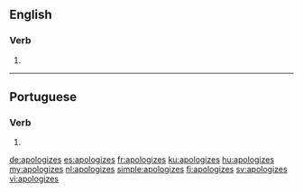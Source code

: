 ==English==

===Verb===
{{head|en}}

# {{en-third-person singular of|apologize}}

----
==Portuguese==

===Verb===
{{pt-verb-form}}
# {{pt-verb-form-of|apologizar}}
{{rfc-auto}}

[[de:apologizes]]
[[es:apologizes]]
[[fr:apologizes]]
[[ku:apologizes]]
[[hu:apologizes]]
[[my:apologizes]]
[[nl:apologizes]]
[[simple:apologizes]]
[[fi:apologizes]]
[[sv:apologizes]]
[[vi:apologizes]]